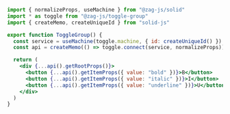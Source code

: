 ```jsx
import { normalizeProps, useMachine } from "@zag-js/solid"
import * as toggle from "@zag-js/toggle-group"
import { createMemo, createUniqueId } from "solid-js"

export function ToggleGroup() {
  const service = useMachine(toggle.machine, { id: createUniqueId() })
  const api = createMemo(() => toggle.connect(service, normalizeProps))

  return (
    <div {...api().getRootProps()}>
      <button {...api().getItemProps({ value: "bold" })}>B</button>
      <button {...api().getItemProps({ value: "italic" })}>I</button>
      <button {...api().getItemProps({ value: "underline" })}>U</button>
    </div>
  )
}
```
